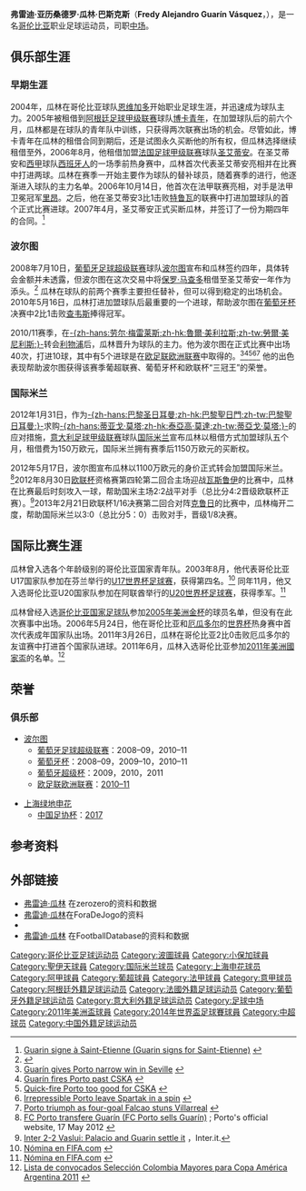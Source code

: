 {{noteta|G1=足球|G2=UEFA|G3=西甲|G4=法甲|G5=意甲
|T=zh-hans:弗雷迪·瓜林;zh-hk:費迪·古亞連;zh-tw:弗雷迪·瓜林;
|1=zh-hans:弗雷迪·瓜林;zh-hk:費迪·古亞連;zh-tw:弗雷迪·瓜林;
|2=zh-hans:弗雷迪·亚历桑德罗·瓜林·巴斯克斯;zh-hk:費迪·亞歷山德羅·古亞連·巴斯克斯;zh-tw:弗雷迪·亞歷桑德羅·瓜林·巴斯克斯;
|3=zh-hans:瓜林;zh-hk:古亞連;zh-tw:瓜林;
|4=zh-hans:博卡青年;zh-hk:小保加;zh-tw:博卡青年;
|5=zh-hans:圣艾蒂安;zh-hk:聖伊天;zh-tw:聖艾蒂安;
|6=zh-hans:波尔图;zh-hk:波圖;zh-tw:波多;
|7=zh-hans:瓦斯科达伽马;zh-hk:華斯高達伽馬;zh-tw:瓦斯科達伽馬}}
{{Infobox football biography
| playername = 弗雷迪·瓜林<br />Fredy Guarín
| image = Metalist-Inter (12).jpg
| image_size = 190px
| caption = 
| fullname = Fredy Alejandro Guarín Vásquez
| nickname = 
| dateofbirth = {{Birth date and age|1986|6|30|mf=y}}
| cityofbirth = [[博亞卡港|博亚卡港]]
| countryofbirth = [[哥伦比亚|哥伦比亚]]
| height = {{height|m=1.84}}
| currentclub = 
| clubnumber = 
| position = [[中场|中场]]
| youthyears1 = 2002–04 | youthclubs1 = [[恩維加多足球會|恩维加多]]
| years1 = 2004–2007 | clubs1 = [[恩維加多足球會|恩维加多]] | caps1 = 38 | goals1 = 4
| years2 = 2005–2006 | clubs2 = → [[博卡青年竞技俱乐部|博卡青年]] | caps2 = 2 | goals2 = 0 
| years3 = 2006–2007 | clubs3 = → [[圣艾蒂安足球俱乐部|圣艾蒂安]] | caps3 = 18 | goals3 = 1
| years4 = 2007–2008 | clubs4 = [[圣艾蒂安足球俱乐部|圣艾蒂安]] | caps4 = 18 | goals4 = 0
| years5 = 2008–2012 | clubs5 = [[波尔图足球俱乐部|波尔图]] | caps5 = 63 | goals5 = 11
| years6 = 2012     | clubs6 = → [[国际米兰足球俱乐部|国际米兰]] | caps6 = 6 | goals6 = 0
| years7 = 2012–2016   | clubs7 = [[国际米兰足球俱乐部|国际米兰]] | caps7 = 108 | goals7 = 15
| years8 = 2016–2019   | clubs8 = [[上海绿地申花|上海绿地申花]] | caps8 = 83 | goals8 = 23 
| years9=2019-         | clubs 9= 
[[瓦斯科达伽马划艇俱乐部|瓦斯科达伽马]] |caps9 = 12 | goals 9 = 3

| nationalyears1 = 2006–2015 | nationalteam1 = [[哥伦比亚国家足球队|哥伦比亚]] | nationalcaps1 = 58 | nationalgoals1 = 4
| pcupdate = 2019年7月24日
| ntupdate = 2015年10月14日
}}
{{spanish name 2|瓜林|巴斯克斯}}
'''弗雷迪·亚历桑德罗·瓜林·巴斯克斯'''（'''Fredy Alejandro Guarín Vásquez'''，{{bd|1986年|6月30日|||Guarín Vásquez, Fredy Alejandro}}），是一名[[哥伦比亚|哥伦比亚]]职业足球运动员，司职[[中场|中场]]。

== 俱乐部生涯 ==
=== 早期生涯 ===
2004年，瓜林在哥伦比亚球队[[恩维加多足球俱乐部|恩维加多]]开始职业足球生涯，并迅速成为球队主力。2005年被租借到[[阿根廷足球甲级联赛|阿根廷足球甲级联赛]]球队[[博卡青年竞技俱乐部|博卡青年]]，在加盟球队后的前六个月，瓜林都是在球队的青年队中训练，只获得两次联赛出场的机会。尽管如此，博卡青年在瓜林的租借合同到期后，还是试图永久买断他的所有权，但瓜林选择继续租借至外，2006年8月，他租借加盟[[法国足球甲级联赛|法国足球甲级联赛]]球队[[圣艾蒂安足球俱乐部|圣艾蒂安]]。在圣艾蒂安和[[西甲|西甲]]球队[[皇家西班牙人体育俱乐部|西班牙人]]的一场季前热身赛中，瓜林首次代表圣艾蒂安亮相并在比赛中打进两球。瓜林在赛季一开始主要作为球队的替补球员，随着赛季的进行，他逐渐进入球队的主力名单。2006年10月14日，他首次在法甲联赛亮相，对手是法甲卫冕冠军[[里昂足球俱乐部|里昂]]。之后，他在圣艾蒂安3比1击败[[特鲁瓦足球俱乐部|特鲁瓦]]的联赛中打进加盟球队的首个正式比赛进球。2007年4月，圣艾蒂安正式买断瓜林，并签订了一份为期四年的合同。<ref>[http://www.lfp.fr/ligue1/article/guarin-signe-a-saint-etienne.htm Guarin signe à Saint-Etienne (Guarin signs for Saint-Etienne)] {{Wayback|url=http://www.lfp.fr/ligue1/article/guarin-signe-a-saint-etienne.htm |date=20140201141107 }}{{fr icon}}</ref>

=== 波尔图 ===
2008年7月10日，[[葡萄牙足球超级联赛|葡萄牙足球超级联赛]]球队[[波尔图足球俱乐部|波尔图]]宣布和瓜林签约四年，具体转会金额并未透露，但波尔图在这次交易中将[[保罗·马查多|保罗·马查多]]租借至圣艾蒂安一年作为添头。<ref>{{Cite web |url=http://www.uefa.com/uefachampionsleague/news/newsid=731867.html |title=Porto acquire St-Étienne's Guarín |access-date=2012-01-31 |archive-date=2021-03-22 |archive-url=https://web.archive.org/web/20210322020650/https://www.uefa.com/news/01cf-0e6f77285bd6-10bdbf2bcb10-1000--porto-acquire-st-etienne-s-guarin/?referrer=%2fuefachampionsleague%2fnews%2fnewsid%3d731867 |dead-url=no }}</ref> 瓜林在球队的前两个赛季主要担任替补，但可以得到稳定的出场机会。2010年5月16日，瓜林打进加盟球队后最重要的一个进球，帮助波尔图在[[葡萄牙杯|葡萄牙杯]]决赛中2比1击败[[查韦斯足球俱乐部|查韦斯]]捧得冠军。

2010/11赛季，在[[劳尔·梅雷莱斯|-{zh-hans:劳尔·梅雷莱斯;zh-hk:魯爾·美利拉斯;zh-tw:勞爾·美尼利斯;}-]]转会[[利物浦足球俱乐部|利物浦]]后，瓜林晋升为球队的主力。他为波尔图在正式比赛中出场40次，打进10球，其中有5个进球是在[[欧足联欧洲联赛|欧足联欧洲联赛]]中取得的。<ref>[http://www.uefa.com/uefaeuropaleague/matches/season=2011/round=2000129/match=2003777/index.html Guarín gives Porto narrow win in Seville] {{Wayback|url=http://www.uefa.com/uefaeuropaleague/matches/season=2011/round=2000129/match=2003777/index.html |date=20110918165413 }}{{en icon}}</ref><ref>[http://www.uefa.com/uefaeuropaleague/matches/season=2011/round=2000130/match=2003802/postmatch/report/index.html Guarín fires Porto past CSKA] {{Wayback|url=http://www.uefa.com/uefaeuropaleague/matches/season=2011/round=2000130/match=2003802/postmatch/report/index.html |date=20110628203456 }}{{en icon}}</ref><ref>[http://www.uefa.com/uefaeuropaleague/matches/season=2011/round=2000130/match=2003810/index.html Quick-fire Porto too good for CSKA] {{Wayback|url=http://www.uefa.com/uefaeuropaleague/matches/season=2011/round=2000130/match=2003810/index.html |date=20110810211551 }}{{en icon}}</ref><ref>[http://www.uefa.com/uefaeuropaleague/matches/season=2011/round=2000131/match=2007726/postmatch/report/index.html#irrepressible+porto+leave+spartak+spin Irrepressible Porto leave Spartak in a spin] {{Wayback|url=http://www.uefa.com/uefaeuropaleague/matches/season=2011/round=2000131/match=2007726/postmatch/report/index.html#irrepressible+porto+leave+spartak+spin |date=20110517143356 }}{{en icon}}</ref><ref>[http://www.uefa.com/uefaeuropaleague/matches/season=2011/round=2000132/match=2007739/postmatch/report/index.html#porto+triumph+four+goal+falcao+stuns+villarreal Porto triumph as four-goal Falcao stuns Villarreal] {{Wayback|url=http://www.uefa.com/uefaeuropaleague/matches/season=2011/round=2000132/match=2007739/postmatch/report/index.html#porto+triumph+four+goal+falcao+stuns+villarreal |date=20110920092927 }}{{en icon}}</ref> 他的出色表现帮助波尔图获得该赛季葡超联赛、葡萄牙杯和欧联杯“三冠王”的荣誉。

=== 国际米兰 ===
2012年1月31日，作为[[巴黎圣日耳曼足球俱乐部|-{zh-hans:巴黎圣日耳曼;zh-hk:巴黎聖日門;zh-tw:巴黎聖日耳曼;}-]]求购[[蒂亞戈·莫塔|-{zh-hans:蒂亚戈·莫塔;zh-hk:泰亞高·莫達;zh-tw:蒂亞戈·莫塔;}-]]的应对措施，[[意大利足球甲级联赛|意大利足球甲级联赛]]球队[[国际米兰足球俱乐部|国际米兰]]宣布瓜林以租借方式加盟球队五个月，租借费为150万欧元，国际米兰拥有赛季后1150万欧元的买断权。

2012年5月17日，波尔图宣布瓜林以1100万欧元的身价正式转会加盟国际米兰。<ref>[http://www.fcporto.pt/Noticias/Futebol/noticiafutebol_futcomunicadoguarin_170512_69002.asp FC Porto transfere Guarín (FC Porto sells Guarín)] {{webarchive|url=https://web.archive.org/web/20120519085142/http://www.fcporto.pt/Noticias/Futebol/noticiafutebol_futcomunicadoguarin_170512_69002.asp |date=2012-05-19 }}; Porto's official website, 17 May 2012 {{pt icon}}</ref>2012年8月30日[[欧联杯|欧联杯]]资格赛第四轮第二回合主场迎战[[瓦斯盧伊足球俱樂部|瓦斯鲁伊]]的比赛中，瓜林在比赛最后时刻攻入一球，帮助国米主场2:2战平对手（总比分4:2晋级欧联杯正赛）。<ref>[http://www.inter.it/aas/news/reader?N=40686&L=en Inter 2-2 Vaslui: Palacio and Guarin settle it] {{Wayback|url=http://www.inter.it/aas/news/reader?N=40686&L=en |date=20120901202706 }}，Inter.it.</ref>2013年2月21日欧联杯1/16决赛第二回合对阵[[CFR克卢日足球俱乐部|克鲁日]]的比赛中，瓜林梅开二度，帮助国际米兰以3:0（总比分5：0）击败对手，晋级1/8决赛。

== 国际比赛生涯 ==
瓜林曾入选各个年龄级别的哥伦比亚国家青年队。2003年8月，他代表哥伦比亚U17国家队参加在芬兰举行的[[U17世界杯足球赛|U17世界杯足球赛]]，获得第四名。<ref>[http://es.fifa.com/tournaments/archive/tournament=102/edition=6946/teams/team=1888276.html Nómina en FIFA.com] {{webarchive|url=https://web.archive.org/web/20090131091636/http://es.fifa.com/tournaments/archive/tournament=102/edition=6946/teams/team=1888276.html |date=2009-01-31 }}{{es icon}}</ref>
同年11月，他又入选哥伦比亚U20国家队参加在阿联酋举行的[[U20世界杯足球赛|U20世界杯足球赛]]，获得季军。<ref>[http://es.fifa.com/tournaments/archive/tournament=104/edition=6537/teams/team=44021.html Nómina en FIFA.com] {{webarchive|url=https://web.archive.org/web/20090131091759/http://es.fifa.com/tournaments/archive/tournament=104/edition=6537/teams/team=44021.html |date=2009-01-31 }}{{es icon}}</ref>

瓜林曾经入选[[哥伦比亚国家足球队|哥伦比亚国家足球队]]参加[[2005年美洲金杯|2005年美洲金杯]]的球员名单，但没有在此次赛事中出场。2006年5月24日，他在哥伦比亚和[[厄瓜多尔国家足球队|厄瓜多尔]]的[[2006年世界杯足球赛|世界杯]]热身赛中首次代表成年国家队出场。2011年3月26日，瓜林在哥伦比亚2比0击败厄瓜多尔的友谊赛中打进首个国家队进球。2011年6月，瓜林入选哥伦比亚参加[[2011年美洲國家盃|2011年美洲國家盃]]的名单。<ref>[http://www.colfutbol.org/index.php?option=com_content&view=article&id=1935:lista-de-convocados-seleccion-colombia-mayores-para-copa-america-argentina-2011-&catid=19:seleccion-mayores&Itemid=9 Lista de convocados Selección Colombia Mayores para Copa América Argentina 2011] {{webarchive|url=https://web.archive.org/web/20131004220609/http://www.colfutbol.org/index.php?option=com_content&view=article&id=1935:lista-de-convocados-seleccion-colombia-mayores-para-copa-america-argentina-2011-&catid=19:seleccion-mayores&Itemid=9 |date=2013-10-04 }}{{es icon}}</ref>

== 荣誉 ==
=== 俱乐部 ===
* [[波尔图足球俱乐部|波尔图]]
** [[葡萄牙足球超级联赛|葡萄牙足球超级联赛]]：2008–09，2010–11
** [[葡萄牙杯|葡萄牙杯]]：2008–09，2009–10，2010–11
** [[葡萄牙超级杯|葡萄牙超级杯]]：2009，2010，2011
** [[欧足联欧洲联赛|欧足联欧洲联赛]]：[[2010/11赛季欧洲联赛|2010–11]]

* [[上海绿地申花足球俱乐部|上海绿地申花]]
** [[中国足协杯|中国足协杯]]：[[2017年中国足协杯|2017]]

== 参考资料 ==
{{reflist}}

== 外部链接 ==
*[http://www.zerozerofootball.com/player/fredy_alejandro_guarin_vasquez/current/profile/0/default/29844 弗雷迪·瓜林] {{Wayback|url=http://www.zerozerofootball.com/player/fredy_alejandro_guarin_vasquez/current/profile/0/default/29844 |date=20190823154329 }}在zerozero的资料和数据
*[https://web.archive.org/web/20121015170946/http://www.foradejogo.net/player.php?player=198606300001 弗雷迪·瓜林]在ForaDeJogo的资料 {{pt icon}}
*{{nfteams|12329}}
*[http://www.footballdatabase.com/index.php?page=player&Id=7018&pn=Freddy_Alejandro_Guarín_Vasquez 弗雷迪·瓜林] {{Wayback|url=http://www.footballdatabase.com/index.php?page=player&Id=7018&pn=Freddy_Alejandro_Guar%C3%ADn_Vasquez |date=20081015080437 }}在FootballDatabase的资料和数据

{{2014年世界杯足球赛哥伦比亚参赛名单}}
{{2016年中超分类名单上海绿地申花}}
{{2017年中超分类名单上海绿地申花}}
{{2018年中超分类名单上海绿地申花}}

{{DEFAULTSORT:Guarin Vasquez, Fredy Alejandro}}
[[Category:哥伦比亚足球运动员|Category:哥伦比亚足球运动员]]
[[Category:波圖球員|Category:波圖球員]]
[[Category:小保加球員|Category:小保加球員]]
[[Category:聖伊天球員|Category:聖伊天球員]]
[[Category:国际米兰球员|Category:国际米兰球员]]
[[Category:上海申花球员|Category:上海申花球员]]
[[Category:阿甲球員|Category:阿甲球員]]
[[Category:葡超球員|Category:葡超球員]]
[[Category:法甲球員|Category:法甲球員]]
[[Category:意甲球员|Category:意甲球员]]
[[Category:阿根廷外籍足球运动员|Category:阿根廷外籍足球运动员]]
[[Category:法國外籍足球运动员|Category:法國外籍足球运动员]]
[[Category:葡萄牙外籍足球运动员|Category:葡萄牙外籍足球运动员]]
[[Category:意大利外籍足球运动员|Category:意大利外籍足球运动员]]
[[Category:足球中场|Category:足球中场]]
[[Category:2011年美洲盃球員|Category:2011年美洲盃球員]]
[[Category:2014年世界盃足球賽球員|Category:2014年世界盃足球賽球員]]
[[Category:中超球员|Category:中超球员]]
[[Category:中国外籍足球运动员|Category:中国外籍足球运动员]]